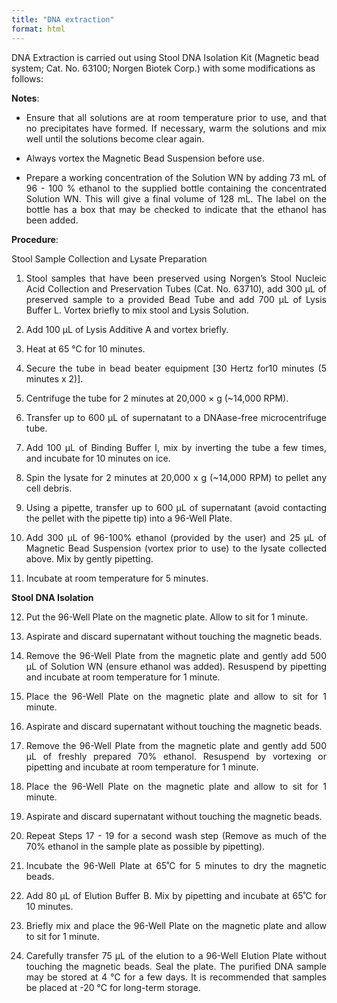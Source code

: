 ```yaml
---
title: "DNA extraction"
format: html
---
```


DNA Extraction is carried out using Stool DNA Isolation Kit (Magnetic bead system; Cat. No. 63100; Norgen Biotek Corp.) with some modifications as follows:

**Notes**:

::: {#notes style="text-align: justify"}
-   Ensure that all solutions are at room temperature prior to use, and that no precipitates have formed. If necessary, warm the solutions and mix well until the solutions become clear again.

-   Always vortex the Magnetic Bead Suspension before use.

-   Prepare a working concentration of the Solution WN by adding 73 mL of 96 - 100 % ethanol to the supplied bottle containing the concentrated Solution WN. This will give a final volume of 128 mL. The label on the bottle has a box that may be checked to indicate that the ethanol has been added.
:::

**Procedure**:

Stool Sample Collection and Lysate Preparation

::: {#procedure style="text-align: justify"}
1.  Stool samples that have been preserved using Norgen’s Stool Nucleic Acid Collection and Preservation Tubes (Cat. No. 63710), add 300 µL of preserved sample to a provided Bead Tube and add 700 µL of Lysis Buffer L. Vortex briefly to mix stool and Lysis Solution.

2.  Add 100 µL of Lysis Additive A and vortex briefly.

3.  Heat at 65 °C for 10 minutes.

4.  Secure the tube in bead beater equipment \[30 Hertz for10 minutes (5 minutes x 2)\].

5.  Centrifuge the tube for 2 minutes at 20,000 × g (\~14,000 RPM).

6.  Transfer up to 600 µL of supernatant to a DNAase-free microcentrifuge tube.

7.  Add 100 µL of Binding Buffer I, mix by inverting the tube a few times, and incubate for 10 minutes on ice.

8.  Spin the lysate for 2 minutes at 20,000 x g (\~14,000 RPM) to pellet any cell debris.

9.  Using a pipette, transfer up to 600 µL of supernatant (avoid contacting the pellet with the pipette tip) into a 96-Well Plate.

10. Add 300 µL of 96-100% ethanol (provided by the user) and 25 µL of Magnetic Bead Suspension (vortex prior to use) to the lysate collected above. Mix by gently pipetting.

11. Incubate at room temperature for 5 minutes.
:::

**Stool DNA Isolation**

::: {#dna-isolation style="text-align: justify"}
12. Put the 96-Well Plate on the magnetic plate. Allow to sit for 1 minute.

13. Aspirate and discard supernatant without touching the magnetic beads.

14. Remove the 96-Well Plate from the magnetic plate and gently add 500 µL of Solution WN (ensure ethanol was added). Resuspend by pipetting and incubate at room temperature for 1 minute.

15. Place the 96-Well Plate on the magnetic plate and allow to sit for 1 minute.

16. Aspirate and discard supernatant without touching the magnetic beads.

17. Remove the 96-Well Plate from the magnetic plate and gently add 500 µL of freshly prepared 70% ethanol. Resuspend by vortexing or pipetting and incubate at room temperature for 1 minute.

18. Place the 96-Well Plate on the magnetic plate and allow to sit for 1 minute.

19. Aspirate and discard supernatant without touching the magnetic beads.

20. Repeat Steps 17 - 19 for a second wash step (Remove as much of the 70% ethanol in the sample plate as possible by pipetting).

21. Incubate the 96-Well Plate at 65˚C for 5 minutes to dry the magnetic beads.

22. Add 80 µL of Elution Buffer B. Mix by pipetting and incubate at 65˚C for 10 minutes.

23. Briefly mix and place the 96-Well Plate on the magnetic plate and allow to sit for 1 minute.

24. Carefully transfer 75 µL of the elution to a 96-Well Elution Plate without touching the magnetic beads. Seal the plate. The purified DNA sample may be stored at 4 °C for a few days. It is recommended that samples be placed at -20 °C for long-term storage.
:::
